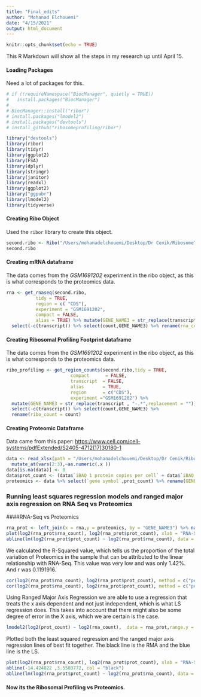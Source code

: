 ```yaml
---
title: "Final_edits"
author: "Mohanad Elchouemi"
date: "4/15/2021"
output: html_document
---
```


```r
knitr::opts_chunk$set(echo = TRUE)
```
This R Markdown will show all the steps in my research up until April 15.


#### Loading Packages
Need a lot of packages for this.
```r
# if (!requireNamespace("BiocManager", quietly = TRUE))
#   install.packages("BiocManager")
# 
# BiocManager::install("ribor")
# install.packages("lmodel2")
# install.packages("devtools")
# install_github("ribosomeprofiling/ribor")

library("devtools")
library(ribor)
library(tidyr)
library(ggplot2)
library(FSA)
library(dplyr)
library(stringr)
library(janitor)
library(readxl)
library(ggplot2)
library("ggpubr")
library(lmodel2)
library(tidyverse)
```

#### Creating Ribo Object
Used the `ribor` library to create this object.
```r
second.ribo <- Ribo("/Users/mohanadelchouemi/Desktop/Dr Cenik/RibosomeTranslation/Cenik_Lab_ME/all.ribo", rename = rename_default )
second.ribo 
```

#### Creating mRNA dataframe
The data comes from the *GSM1691202* experiment in the ribo object, as this is what corresponds to the proteomics data.
```r
rna <- get_rnaseq(second.ribo,
           tidy = TRUE,
           region = c( "CDS"),
           experiment = "GSM1691202",
           compact = FALSE,
           alias = TRUE) %>% mutate(GENE_NAME3 = str_replace(transcript , "-.*",replacement = "")) %>% 
  select(-c(transcript)) %>% select(count,GENE_NAME3) %>% rename(rna_count = count)
```

#### Creating Ribosomal Profiling Footprint dataframe
The data comes from the *GSM1691202* experiment in the ribo object, as this is what corresponds to the proteomics data.
```r
ribo_profiling <- get_region_counts(second.ribo,tidy = TRUE,
                        compact      = FALSE,
                        transcript  = FALSE,
                        alias       = TRUE,
                        region      = c("CDS"),
                        experiment ="GSM1691202") %>% 
  mutate(GENE_NAME3 = str_replace(transcript , "-.*",replacement = "")) %>% 
  select(-c(transcript)) %>% select(count,GENE_NAME3) %>%
  rename(ribo_count = count)
```

#### Creating Proteomic Dataframe
Data came from this paper: <https://www.cell.com/cell-systems/pdfExtended/S2405-4712(17)30180-1>

```r
data <- read_xlsx(path = "/Users/mohanadelchouemi/Desktop/Dr Cenik/RibosomeTranslation/Cenik_Lab_ME/mmc4.xlsx", sheet = 2) %>% 
  mutate_at(vars(2:3),~as.numeric(.x ))
data[is.na(data)] <- 0
data$prot_count <- (data$`iBAQ 1 protein copies per cell` + data$`iBAQ 2 protein copies per cell`) / 2
proteomics <- data %>% select(`gene symbol`,prot_count) %>% rename(GENE_NAME3 = `gene symbol`)

```

### Running least squares regression models and ranged major axis regression on RNA Seq vs Proteomics
####RNA-Seq vs Proteomics
```r
rna_prot <- left_join(x = rna,y = proteomics, by = "GENE_NAME3") %>% na.omit() %>% .[.$rna_count > 2 & .$prot_count >2,]
plot(log2(rna_prot$rna_count), log2(rna_prot$prot_count), xlab = "RNA-Seq", ylab = "Proteomics", main = "RNA Seq vs Proteomics", pch = 19, cex = 0.5)
abline(lm(log2(rna_prot$prot_count) ~ log2(rna_prot$rna_count), data = rna_prot), col = "blue")
```


We calculated the R-Squared value, which tells us the proportion of the total variation of Proteomics in the sample that can be attributed to the linear relationship with RNA-Seq. This value was very low and was only 1.42%. And r was  0.1191916.

```r
cor(log2(rna_prot$rna_count), log2(rna_prot$prot_count), method = c("pearson"))^2
cor(log2(rna_prot$rna_count), log2(rna_prot$prot_count), method = c("pearson"))
```

Using Ranged Major Axis Regression we are able to use a regression that treats the x axis dependent and not just independent, which is what LS regression does. This takes into account that there might also be some degree of error in the X axis, which we are certain is the case.
```r
lmodel2(log2(prot_count) ~ log2(rna_count),  data = rna_prot,range.y = "relative",range.x = "relative",nperm = 1000)

```
Plotted both the least squared regression and the ranged major axis regression lines of best fit together. The black line is the RMA and the blue line is the LS.
```r
plot(log2(rna_prot$rna_count), log2(rna_prot$prot_count), xlab = "RNA-Seq", ylab = "Proteomics", main = "log2 CDS Read Counts", pch = 19, cex = 0.5)
abline(-14.424822 ,3.5503772, col = "black")
abline(lm(log2(rna_prot$prot_count) ~ log2(rna_prot$rna_count), data = rna_prot), col = "blue")
```
#### Now its the Ribosomal Profiling vs Proteomics.

